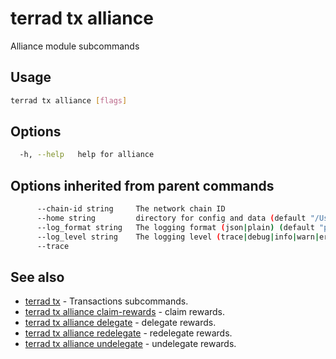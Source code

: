 # terrad tx alliance

Alliance module subcommands

## Usage

```sh Terrad
terrad tx alliance [flags]
```

## Options

```sh Terrad
  -h, --help   help for alliance
```

## Options inherited from parent commands

```sh Terrad
      --chain-id string     The network chain ID
      --home string         directory for config and data (default "/Users/.terra")
      --log_format string   The logging format (json|plain) (default "plain")
      --log_level string    The logging level (trace|debug|info|warn|error|fatal|panic) (default "info")
      --trace
```

## See also

* [terrad tx](../terrad_tx.mdx)	 - Transactions subcommands.
* [terrad tx alliance claim-rewards](./terrad_tx_alliance_claim-rewards.mdx)	 - claim rewards.
* [terrad tx alliance delegate](./terrad_tx_alliance_delegate.mdx)	 - delegate rewards.
* [terrad tx alliance redelegate](./terrad_tx_alliance_redelegate.mdx)	 - redelegate rewards.
* [terrad tx alliance undelegate](./terrad_tx_alliance_undelegate.mdx)	 - undelegate rewards.


